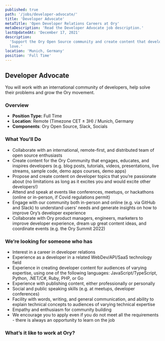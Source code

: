 ```yaml
---
published: true
path: '/jobs/developer-advocate/'
title: 'Developer Advocate'
metaTitle: 'Open Developer Relations Careers at Ory'
metaDescription: 'Read the Developer Advocate job description.'
lastUpdatedAt: 'December 17, 2021'
description:
  'Support the Ory Open Source community and create content that developers
  love.'
location: 'Munich, Germany'
position: 'Full Time'
---
```



## Developer Advocate

<About />

You will work with an international community of developers, help solve their
problems and grow the Ory movement.

### Overview

- **Position Type:** Full Time
- **Location**: Remote (Timezone CET ± 3H) / Munich, Germany
- **Components**: Ory Open Source, Slack, Socials

### What You'll Do

- Collaborate with an international, remote-first, and distributed team of open
  source enthusiasts
- Create content for the Ory Community that engages, educates, and inspires
  developers (e.g. blog posts, tutorials, videos, presentations, live streams,
  sample code, demo apps courses, demo apps)
- Propose and create content on developer topics that you’re passionate about
  (no limitations as long as it excites you and would excite other developers!)
- Attend and speak at events like conferences, meetups, or hackathons (online or
  in-person, if Covid regulations permit)
- Engage with our community both in-person and online (e.g. via GitHub and
  Slack) to understand users’ needs and generate insights on how to improve
  Ory’s developer experience
- Collaborate with Ory product managers, engineers, marketers to improve
  developer experience, dream up great content ideas, and coordinate events
  (e.g. the Ory Summit 2022)

### We’re looking for someone who has

- Interest in a career in developer relations
- Experience as a developer in a related WebDev/API/SaaS technology field
- Experience in creating developer content for audiences of varying expertise,
  using one of the following languages: JavaScript/TypeScript, Python, .NET/C#,
  Ruby, PHP, or Go
- Experience with publishing content, either professionally or personally
- Social and public speaking skills (e.g. at meetups, developer conferences)
- Facility with words, writing, and general communication, and ability to
  explain technical concepts to audiences of varying technical expertise
- Empathy and enthusiasm for community building
- We encourage you to apply even if you do not meet all the requirements - there
  is always an opportunity to learn on the job

### What’s it like to work at Ory?

<WorkAtOry />
